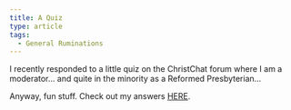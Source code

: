 ```yaml
---
title: A Quiz
type: article
tags:
  - General Ruminations
---
```


I recently responded to a little quiz on the ChristChat forum where I am a moderator… and quite in the minority as a Reformed Presbyterian…

Anyway, fun stuff. Check out my answers [HERE](http://www.christchat.com/showpost.php?p=40059&postcount=5).
